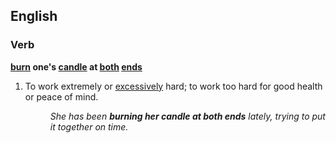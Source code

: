 ==English==
===Verb===
'''[[burn]] one's [[candle]] at [[both]] [[ends]]'''
#{{idiom}} To work extremely or [[excessively]] hard; to work too hard for good health or peace of mind.
#:''She has been '''burning her candle at both ends''' lately, trying to put it together on time.''